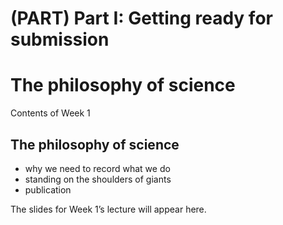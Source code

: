 \mainmatter

# (PART) Part I: Getting ready for submission {-}

# The philosophy of science {#Week1}

Contents of Week 1

## The philosophy of science

 - why we need to record what we do
 - standing on the shoulders of giants
 - publication
 
 The slides for Week 1's lecture will appear here.


